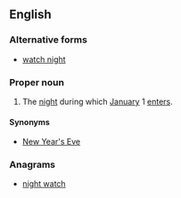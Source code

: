 {{wikipedia}}
==English==

===Alternative forms===
* [[watch night]]

===Proper noun===
{{en-proper noun}}

# {{context|Christianity}} The [[night]] during which [[January]] 1 [[enter]]s.

====Synonyms====
* [[New Year's Eve]] {{qualifier|not religious}}

===Anagrams===
* [[night watch#English|night watch]]